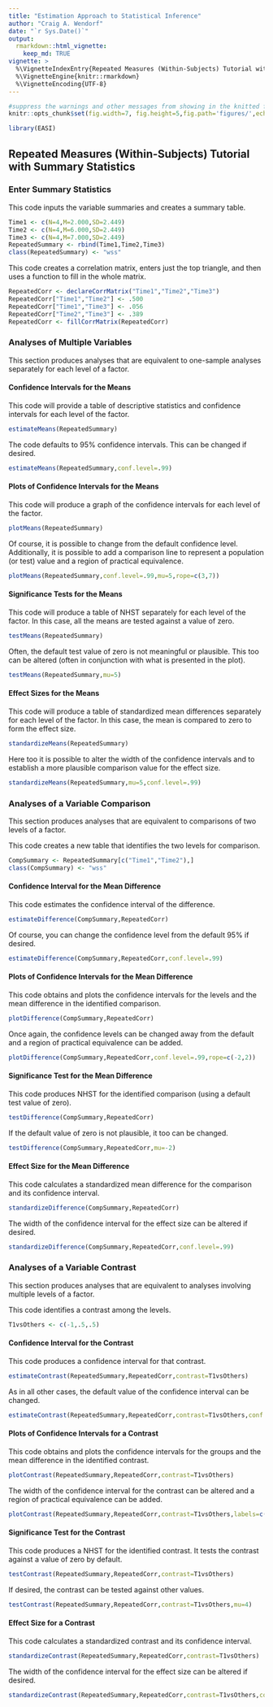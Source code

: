 ```yaml
---
title: "Estimation Approach to Statistical Inference"
author: "Craig A. Wendorf"
date: "`r Sys.Date()`"
output: 
  rmarkdown::html_vignette:
    keep_md: TRUE
vignette: >
  %\VignetteIndexEntry{Repeated Measures (Within-Subjects) Tutorial with Summary Statistics}
  %\VignetteEngine{knitr::rmarkdown}
  %\VignetteEncoding{UTF-8}
---
```


```r
#suppress the warnings and other messages from showing in the knitted file.
knitr::opts_chunk$set(fig.width=7, fig.height=5,fig.path='figures/',echo=TRUE,warning=FALSE,message=FALSE)
```

```r
library(EASI)
```

## Repeated Measures (Within-Subjects) Tutorial with Summary Statistics

### Enter Summary Statistics

This code inputs the variable summaries and creates a summary table.
```r
Time1 <- c(N=4,M=2.000,SD=2.449)
Time2 <- c(N=4,M=6.000,SD=2.449)
Time3 <- c(N=4,M=7.000,SD=2.449)
RepeatedSummary <- rbind(Time1,Time2,Time3)
class(RepeatedSummary) <- "wss"
```

This code creates a correlation matrix, enters just the top triangle, and then uses a function to fill in the whole matrix.
```r
RepeatedCorr <- declareCorrMatrix("Time1","Time2","Time3")
RepeatedCorr["Time1","Time2"] <- .500
RepeatedCorr["Time1","Time3"] <- .056
RepeatedCorr["Time2","Time3"] <- .389
RepeatedCorr <- fillCorrMatrix(RepeatedCorr)
```
 
### Analyses of Multiple Variables

This section produces analyses that are equivalent to one-sample analyses separately for each level of a factor.

#### Confidence Intervals for the Means

This code will provide a table of descriptive statistics and confidence intervals for each level of the factor.
```r
estimateMeans(RepeatedSummary)
```

The code defaults to 95% confidence intervals. This can be changed if desired.
```r
estimateMeans(RepeatedSummary,conf.level=.99)
```

#### Plots of Confidence Intervals for the Means

This code will produce a graph of the confidence intervals for each level of the factor.
```r
plotMeans(RepeatedSummary)
```

Of course, it is possible to change from the default confidence level. Additionally, it is possible to add a comparison line to represent a population (or test) value and a region of practical equivalence.
```r
plotMeans(RepeatedSummary,conf.level=.99,mu=5,rope=c(3,7))
```

#### Significance Tests for the Means

This code will produce a table of NHST separately for each level of the factor. In this case, all the means are tested against a value of zero.
```r
testMeans(RepeatedSummary)
```

Often, the default test value of zero is not meaningful or plausible. This too can be altered (often in conjunction with what is presented in the plot).
```r
testMeans(RepeatedSummary,mu=5)
```

#### Effect Sizes for the Means

This code will produce a table of standardized mean differences separately for each level of the factor. In this case, the mean is compared to zero to form the effect size.
```r
standardizeMeans(RepeatedSummary)
```

Here too it is possible to alter the width of the confidence intervals and to establish a more plausible comparison value for the effect size.
```r
standardizeMeans(RepeatedSummary,mu=5,conf.level=.99)
```

### Analyses of a Variable Comparison

This section produces analyses that are equivalent to comparisons of two levels of a factor.

This code creates a new table that identifies the two levels for comparison.
```r
CompSummary <- RepeatedSummary[c("Time1","Time2"),]
class(CompSummary) <- "wss"
```

#### Confidence Interval for the Mean Difference

This code estimates the confidence interval of the difference.
```r
estimateDifference(CompSummary,RepeatedCorr)
```

Of course, you can change the confidence level from the default 95% if desired.
```r
estimateDifference(CompSummary,RepeatedCorr,conf.level=.99)
```

#### Plots of Confidence Intervals for the Mean Difference

This code obtains and plots the confidence intervals for the levels and the mean difference in the identified comparison.
```r
plotDifference(CompSummary,RepeatedCorr)
```

Once again, the confidence levels can be changed away from the default and a region of practical equivalence can be added.
```r
plotDifference(CompSummary,RepeatedCorr,conf.level=.99,rope=c(-2,2))
```

#### Significance Test for the Mean Difference

This code produces NHST for the identified comparison (using a default test value of zero).
```r
testDifference(CompSummary,RepeatedCorr)
```

If the default value of zero is not plausible, it too can be changed.
```r
testDifference(CompSummary,RepeatedCorr,mu=-2)
```

#### Effect Size for the Mean Difference

This code calculates a standardized mean difference for the comparison and its confidence interval.
```r
standardizeDifference(CompSummary,RepeatedCorr)
```

The width of the confidence interval for the effect size can be altered if desired.
```r
standardizeDifference(CompSummary,RepeatedCorr,conf.level=.99)
```

### Analyses of a Variable Contrast

This section produces analyses that are equivalent to analyses involving multiple levels of a factor.

This code identifies a contrast among the levels.
```r
T1vsOthers <- c(-1,.5,.5)
```

#### Confidence Interval for the Contrast

This code produces a confidence interval for that contrast.
```r
estimateContrast(RepeatedSummary,RepeatedCorr,contrast=T1vsOthers)
```

As in all other cases, the default value of the confidence interval can be changed.
```r
estimateContrast(RepeatedSummary,RepeatedCorr,contrast=T1vsOthers,conf.level=.99)
```

#### Plots of Confidence Intervals for a Contrast

This code obtains and plots the confidence intervals for the groups and the mean difference in the identified contrast.
```r
plotContrast(RepeatedSummary,RepeatedCorr,contrast=T1vsOthers) 
````

The width of the confidence interval for the contrast can be altered and a region of practical equivalence can be added.
```r
plotContrast(RepeatedSummary,RepeatedCorr,contrast=T1vsOthers,labels=c("Time1","Others"),conf.level=.99,rope=c(-2,2))
```

#### Significance Test for the Contrast

This code produces a NHST for the identified contrast. It tests the contrast against a value of zero by default.
```r
testContrast(RepeatedSummary,RepeatedCorr,contrast=T1vsOthers)
```

If desired, the contrast can be tested against other values.
```r
testContrast(RepeatedSummary,RepeatedCorr,contrast=T1vsOthers,mu=4)
```

#### Effect Size for a Contrast

This code calculates a standardized contrast and its confidence interval.
```r
standardizeContrast(RepeatedSummary,RepeatedCorr,contrast=T1vsOthers)
```

The width of the confidence interval for the effect size can be altered if desired.
```r
standardizeContrast(RepeatedSummary,RepeatedCorr,contrast=T1vsOthers,conf.level=.99)
```

